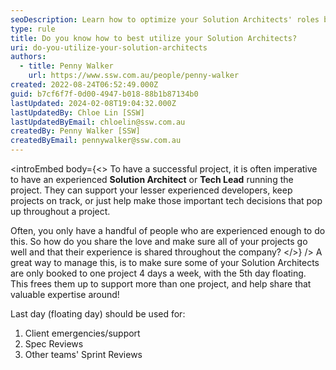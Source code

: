 ```yaml
---
seoDescription: Learn how to optimize your Solution Architects' roles by managing their workload effectively across multiple projects.
type: rule
title: Do you know how to best utilize your Solution Architects?
uri: do-you-utilize-your-solution-architects
authors:
  - title: Penny Walker
    url: https://www.ssw.com.au/people/penny-walker
created: 2022-08-24T06:52:49.000Z
guid: b7cf6f7f-0d00-4947-b018-88b1b87134b0
lastUpdated: 2024-02-08T19:04:32.000Z
lastUpdatedBy: Chloe Lin [SSW]
lastUpdatedByEmail: chloelin@ssw.com.au
createdBy: Penny Walker [SSW]
createdByEmail: pennywalker@ssw.com.au
---
```

<introEmbed
  body={<>
To have a successful project, it is often imperative to have an experienced **Solution Architect** or **Tech Lead** running the project. They can support your lesser experienced developers, keep projects on track, or just help make those important tech decisions that pop up throughout a project.

Often, you only have a handful of people who are experienced enough to do this. So how do you share the love and make sure all of your projects go well and that their experience is shared throughout the company?
  </>}
/>
A great way to manage this, is to make sure some of your Solution Architects are only booked to one project 4 days a week, with the 5th day floating. This frees them up to support more than one project, and help share that valuable expertise around!

Last day (floating day) should be used for:

1. Client emergencies/support
2. Spec Reviews
3. Other teams' Sprint Reviews
